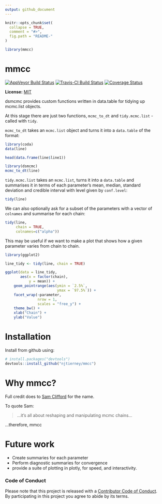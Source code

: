 ```yaml
---
output: github_document
---
```


<!-- README.md is generated from README.Rmd. Please edit that file -->

```r
knitr::opts_chunk$set(
  collapse = TRUE,
  comment = "#>",
  fig.path = "README-"
)

library(mmcc)
```

# mmcc
[![AppVeyor Build Status](https://ci.appveyor.com/api/projects/status/github/njtierney/mmcc?branch=master&svg=true)](https://ci.appveyor.com/project/njtierney/mmcc)
[![Travis-CI Build Status](https://travis-ci.org/njtierney/mmcc.svg?branch=master)](https://travis-ci.org/njtierney/mmcc)
[![Coverage Status](https://img.shields.io/codecov/c/github/njtierney/mmcc/master.svg)](https://codecov.io/github/njtierney/mmcc?branch=master)

**License:** [MIT](https://opensource.org/licenses/MIT)

dsmcmc provides custom functions written in data.table for tidying up mcmc.list objects.

At this stage there are just two functions, `mcmc_to_dt` and `tidy.mcmc.list` - called with `tidy`.

`mcmc_to_dt` takes an `mcmc.list` object and turns it into a `data.table` of the format:

```r
library(coda)
data(line)

head(data.frame(line$line1))

library(dsmcmc)
mcmc_to_dt(line)

```


`tidy.mcmc.list` takes an `mcmc.list`, turns it into a `data.table` and summarises it in terms of each parameter's mean, median, standard deviation and credible interval with level given by `conf.level`:

``` r
tidy(line)
```

We can also optionally ask for a subset of the parameters with a vector of `colnames` and summarise for each chain:

``` r
tidy(line, 
     chain = TRUE, 
     colnames=c("alpha"))
```

This may be useful if we want to make a plot that shows how a given parameter varies from chain to chain.

``` r
library(ggplot2)

line_tidy <- tidy(line, chain = TRUE)

ggplot(data = line_tidy, 
       aes(x = factor(chain), 
           y = mean)) +
    geom_pointrange(aes(ymin = `2.5%`,
                        ymax = `97.5%`)) +
    facet_wrap(~parameter, 
               nrow = 1, 
               scales = "free_y") +
    theme_bw() +
    xlab("Chain") +
    ylab("Value")
```

# Installation

Install from github using:

```r
# install.packages("devtools")
devtools::install_github("njtierney/mmcc")
```

# Why mmcc?

Full credit does to [Sam Clifford](https://samclifford.info/) for the name. 

To quote Sam:

> ...it's all about reshaping and manipulating mcmc chains...

...therefore, mmcc

# Future work

- Create summaries for each parameter
- Perform diagnostic summaries for convergence
- provide a suite of plotting in plotly, for speed, and interactivity.

### Code of Conduct

Please note that this project is released with a [Contributor Code of Conduct](CONDUCT.md). By participating in this project you agree to abide by its terms.
